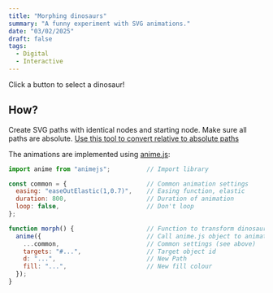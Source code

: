 ```yaml
---
title: "Morphing dinosaurs"
summary: "A funny experiment with SVG animations."
date: "03/02/2025"
draft: false
tags:
  - Digital
  - Interactive
---
```


Click a button to select a dinosaur!


<Dinosaur />

## How?

Create SVG paths with identical nodes and starting node.
Make sure all paths are absolute. [Use this tool to convert relative to absolute paths](https://codepen.io/thednp/pen/EgVqLw)

The animations are implemented using [anime.js](https://animejs.com/):

```javascript
import anime from "animejs";          // Import library

const common = {                      // Common animation settings
  easing: "easeOutElastic(1,0.7)",    // Easing function, elastic
  duration: 800,                      // Duration of animation
  loop: false,                        // Don't loop
};

function morph() {                    // Function to transform dinosaur
  anime({                             // Call anime.js object to animate
    ...common,                        // Common settings (see above)
    targets: "#...",                  // Target object id
    d: "...",                         // New Path
    fill: "...",                      // New fill colour
  });
}
```
